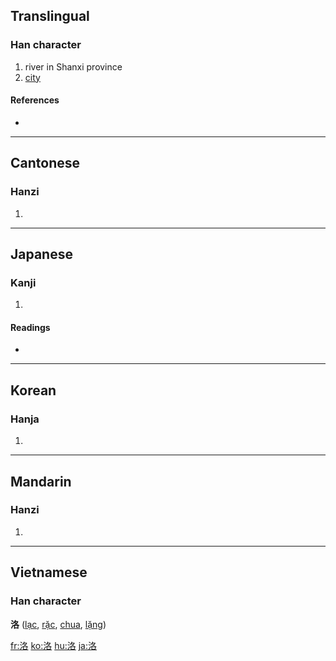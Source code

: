 {{also|洛}}
==Translingual==

===Han character===
{{Han char|rn=85|rad=水|as=06|sn=9|four=3716<sub>4</sub>|canj=水竹水口 (EHER)}}

# river in Shanxi province
# [[city]]

====References====
* {{Han ref|kx=0620.150|dkj=17383|dj=1016.050|hdz=31614.040|uh=6D1B|ud=27931|bh=ACA5|bd=44197}}

----

==Cantonese==

===Hanzi===
{{yue-hanzi|jyut=|y=lok3}}

# {{defn|Cantonese}}

----

==Japanese==

===Kanji===
{{ja-kanji|grade=|rs=水06}}

# {{defn|Japanese}}

====Readings====
* {{ja-readings|on=[[らく]] (raku)|kun=[[まとう]] (matou), [[つらなる]] (tsuranaru)}}

----

==Korean==

===Hanja===
{{ko-hanja|hangeul=락>낙|eumhun=|rv=rak>nak|mr=rak>nak|y=lak>nak}}

# {{defn|Korean}}

----

==Mandarin==

===Hanzi===
{{cmn-hanzi|pin=[[luò]] ([[luo4]]), [[tóng]] ([[tong2]])|wg=lo<sup>4</sup>, t'ung<sup>2</sup>}}

# {{defn|Mandarin}}

----

==Vietnamese==
===Han character===
'''洛''' ([[lạc]], [[rặc]], [[chua]], [[lặng]])

[[fr:洛]]
[[ko:洛]]
[[hu:洛]]
[[ja:洛]]